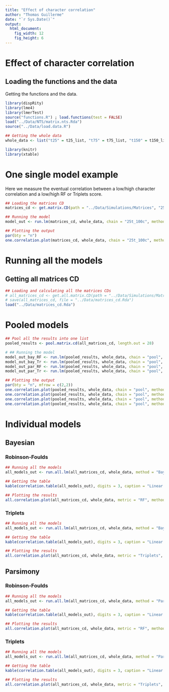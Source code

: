 ```yaml
---
title: "Effect of character correlation"
author: "Thomas Guillerme"
date: "`r Sys.Date()`"
output:
  html_document:
    fig_width: 12
    fig_height: 6
---
```


# Effect of character correlation

## Loading the functions and the data

Getting the functions and the data.

```r
library(dispRity)
library(lme4)
library(lmerTest)
source("functions.R") ; load.functions(test = FALSE)
load("../Data/NTS/matrix.nts.Rda")
source("../Data/load.data.R")

## Getting the whole data
whole_data <- list("t25" = t25_list, "t75" = t75_list, "t150" = t150_list)
```

```r
library(knitr)
library(xtable)
```

# One single model example

Here we measure the eventual correlation between a low/high character correlation and a low/high RF or Triplets score.

```r
## Loading the matrices CD
matrices_cd <- get.matrix.CD(path = "../Data/Simulations/Matrices", "25t_100c", verbose = TRUE, length.out = 35, cent.tend = mean)

## Running the model
model_out <- run.lm(matrices_cd, whole_data, chain = "25t_100c", method = "Bayesian", metric = "RF", cent.tend = NULL)

## Plotting the output
par(bty = "n")
one.correlation.plot(matrices_cd, whole_data, chain = "25t_100c", method = "Bayesian", metric = "RF", model_out, cent.tend = NULL, legend = TRUE)
```

# Running all the models

## Getting all matrices CD

```r
## Loading and calculating all the matrices CDs
# all_matrices_cd <- get.all.matrix.CD(path = "../Data/Simulations/Matrices", verbose = TRUE, length.out = 35, cent.tend = mean)
# save(all_matrices_cd, file = "../Data/matrices_cd.Rda")
load("../Data/matrices_cd.Rda")
```

# Pooled models

```r
## Pool all the results into one list
pooled_results <- pool.matrix.cd(all_matrices_cd, length.out = 28)

# ## Running the model
model_out_bay_RF <- run.lm(pooled_results, whole_data, chain = "pool", method = "Bayesian", metric = "RF", cent.tend = NULL)
model_out_bay_Tr <- run.lm(pooled_results, whole_data, chain = "pool", method = "Bayesian", metric = "Triplets", cent.tend = NULL)
model_out_par_RF <- run.lm(pooled_results, whole_data, chain = "pool", method = "Parsimony", metric = "RF", cent.tend = NULL)
model_out_par_Tr <- run.lm(pooled_results, whole_data, chain = "pool", method = "Parsimony", metric = "Triplets", cent.tend = NULL)

## Plotting the output
par(bty = "n", mfrow = c(2,2))
one.correlation.plot(pooled_results, whole_data, chain = "pool", method = "Bayesian", metric = "RF", model_out_bay_RF, cent.tend = NULL, legend = TRUE, main = "Bayesian", xlab = "RF")
one.correlation.plot(pooled_results, whole_data, chain = "pool", method = "Bayesian", metric = "RF", model_out_bay_Tr, cent.tend = NULL, legend = FALSE, main = "Bayesian", xlab = "RF")
one.correlation.plot(pooled_results, whole_data, chain = "pool", method = "Parsimony", metric = "Triplets", model_out_par_RF, cent.tend = NULL, legend = FALSE, main = "Parsimony", xlab = "Triplets")
one.correlation.plot(pooled_results, whole_data, chain = "pool", method = "Parsimony", metric = "Triplets", model_out_par_Tr, cent.tend = NULL, legend = FALSE, main = "Parsimony", xlab = "Triplets")
```

# Individual models

## Bayesian

### Robinson-Foulds

```r
## Running all the models
all_models_out <- run.all.lm(all_matrices_cd, whole_data, method = "Bayesian", metric = "RF")

## Getting the table
kable(correlation.table(all_models_out), digits = 3, caption = "Linear model results for the Bayesian trees and RF metric.")
```

```r
## Plotting the results
all.correlation.plot(all_matrices_cd, whole_data, metric = "RF", method = "Bayesian", models = all_models_out, col = c("blue", "orange", "green"), rounding = 3, cent.tend = NULL)
```

### Triplets

```r
## Running all the models
all_models_out <- run.all.lm(all_matrices_cd, whole_data, method = "Bayesian", metric = "Triplets")

## Getting the table
kable(correlation.table(all_models_out), digits = 3, caption = "Linear model results for the Bayesian trees and Triples metric.")

```

```r
## Plotting the results
all.correlation.plot(all_matrices_cd, whole_data, metric = "Triplets", method = "Bayesian", models = all_models_out, col = c("blue", "orange", "green"), rounding = 3, cent.tend = NULL)
```

## Parsimony

### Robinson-Foulds

```r
## Running all the models
all_models_out <- run.all.lm(all_matrices_cd, whole_data, method = "Parsimony", metric = "RF")

## Getting the table
kable(correlation.table(all_models_out), digits = 3, caption = "Linear model results for the Parsimony trees and RF metric.")

```

```r
## Plotting the results
all.correlation.plot(all_matrices_cd, whole_data, metric = "RF", method = "Parsimony", models = all_models_out, col = c("blue", "orange", "green"), rounding = 3, cent.tend = NULL)
```

### Triplets


```r
## Running all the models
all_models_out <- run.all.lm(all_matrices_cd, whole_data, method = "Parsimony", metric = "Triplets")

## Getting the table
kable(correlation.table(all_models_out), digits = 3, caption = "Linear model results for the Parsimony trees and Triples metric.")

```

```r
## Plotting the results
all.correlation.plot(all_matrices_cd, whole_data, metric = "Triplets", method = "Parsimony", models = all_models_out, col = c("blue", "orange", "green"), rounding = 3, cent.tend = NULL)
```

